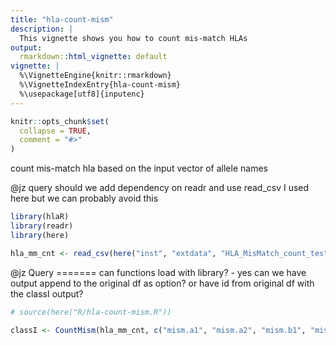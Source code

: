 ```yaml
---
title: "hla-count-mism"
description: |
  This vignette shows you how to count mis-match HLAs
output:
  rmarkdown::html_vignette: default
vignette: |
  %\VignetteEngine{knitr::rmarkdown}
  %\VignetteIndexEntry{hla-count-mism}
  %\usepackage[utf8]{inputenc}
---
```


```r
knitr::opts_chunk$set(
  collapse = TRUE,
  comment = "#>"
)
```

count mis-match hla based on the input vector of allele names

@jz query should we add dependency on readr and use read_csv
I used here but we can probably avoid this

```r
library(hlaR)
library(readr)
library(here)
```

```r
hla_mm_cnt <- read_csv(here("inst", "extdata", "HLA_MisMatch_count_test.csv"))
```

@jz Query =======
can functions load with library? - yes
can we have output append to the original df as option? or have id from original df with the classI output?

```r

# source(here("R/hla-count-mism.R"))

classI <- CountMism(hla_mm_cnt, c("mism.a1", "mism.a2", "mism.b1", "mism.b2"))

```

